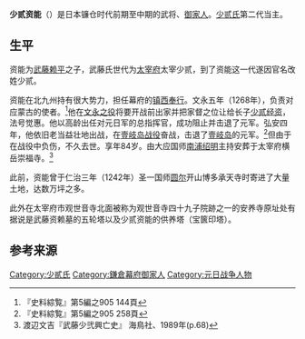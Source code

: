 '''少贰资能'''（{{Lang-ja|少弐 資能/しょうに すけよし}}）是日本镰仓时代前期至中期的武将、[[御家人|御家人]]。[[少贰氏|少贰氏]]第二代当主。

== 生平 ==
资能为[[武藤赖平|武藤赖平]]之子，武藤氏世代为[[太宰府|太宰府]]太宰少贰，到了资能这一代遂因官名改姓少贰。

资能在北九州持有很大势力，担任幕府的[[镇西奉行|镇西奉行]]。文永五年（1268年），负责对应蒙古的使者。<ref>『史料綜覧』第5編之905 144頁</ref>他在[[文永之役|文永之役]]将要开战前出家并把家督之位让给长子[[少贰经资|少贰经资]]，法号觉惠。他以高龄出任对元日军的总指挥官，成功阻止并击退了元军。弘安四年，他依旧老当益壮地出战，在[[壹岐岛战役|壹岐岛战役]]奋战，击退了[[壹岐岛|壹岐岛]]的元军。<ref>『史料綜覧』第5編之905 258頁</ref>但由于在战役中负伤，不久去世。享年84岁。由大应国师[[南浦绍明|南浦绍明]]主持安葬于太宰府横岳崇福寺。<ref>渡辺文吉『武藤少弐興亡史』 海鳥社、1989年(p.68)</ref>

此前，资能曾于仁治三年（1242年）圣一国师[[圆尔|圆尔]]开山博多承天寺时寄进了大量土地，达数万坪之多。

此外在太宰府市观世音寺北面被称为观世音寺四十九子院跡之一的安养寺原址处有据说是武藤资赖墓的五轮塔以及少贰资能的供养塔（宝篋印塔）。

== 参考来源 ==
{{Reflist}}

{{少貳氏當主}}
[[Category:少貳氏|Category:少貳氏]]
[[Category:鎌倉幕府御家人|Category:鎌倉幕府御家人]]
[[Category:元日战争人物|Category:元日战争人物]]